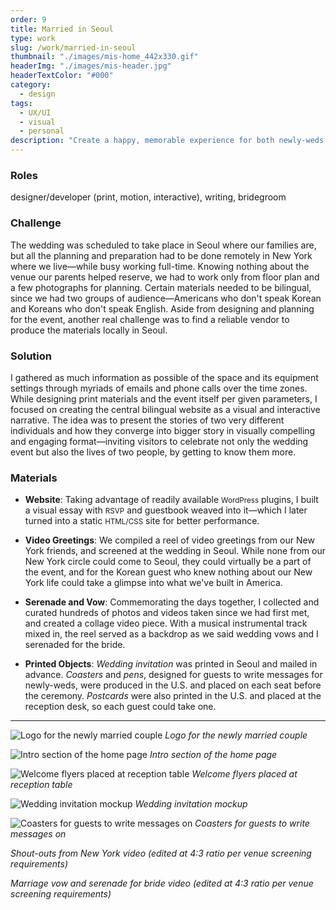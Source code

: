 ```yaml
---
order: 9
title: Married in Seoul
type: work
slug: /work/married-in-seoul
thumbnail: "./images/mis-home_442x330.gif"
headerImg: "./images/mis-header.jpg"
headerTextColor: "#000"
category:
  - design
tags:
  - UX/UI
  - visual
  - personal
description: "Create a happy, memorable experience for both newly-weds and guests—interweaving visual storytelling, designed props, immersive video contents, and on- and offline engagements."
---
```



<section class="portfolioDetail">

### Roles

designer/developer (print, motion, interactive), writing, bridegroom

</section>

<section class="portfolioDetail">

### Challenge

The wedding was scheduled to take place in Seoul where our families are, but all the planning and preparation had to be done remotely in New York where we live—while busy working full-time. Knowing nothing about the venue our parents helped reserve, we had to work only from floor plan and a few photographs for planning. Certain materials needed to be bilingual, since we had two groups of audience—Americans who don't speak Korean and Koreans who don't speak English. Aside from designing and planning for the event, another real challenge was to find a reliable vendor to produce the materials locally in Seoul.

</section>

<section class="portfolioDetail">

### Solution

I gathered as much information as possible of the space and its equipment settings through myriads of emails and phone calls over the time zones. While designing print materials and the event itself per given parameters, I focused on creating the central bilingual website as a visual and interactive narrative. The idea was to present the stories of two very different individuals and how they converge into bigger story in visually compelling and engaging format—inviting visitors to celebrate not only the wedding event but also the lives of two people, by getting to know them more.

</section>

<section class="portfolioDetail">

### Materials

<div>

- **Website**: Taking advantage of readily available <small>WordPress</small> plugins, I built a visual essay with <small>RSVP</small> and guestbook weaved into it—which I later turned into a static <small>HTML/CSS</small> site for better performance.

- **Video Greetings**: We compiled a reel of video greetings from our New York friends, and screened at the wedding in Seoul. While none from our New York circle could come to Seoul, they could virtually be a part of the event, and for the Korean guest who knew nothing about our New York life could take a glimpse into what we've built in America.

- **Serenade and Vow**: Commemorating the days together, I collected and curated hundreds of photos and videos taken since we had first met, and created a collage video piece. With a musical instrumental track mixed in, the reel served as a backdrop as we said wedding vows and I serenaded for the bride.

- **Printed Objects**: <em>Wedding invitation</em> was printed in Seoul and mailed in advance. <em>Coasters</em> and <em>pens</em>, designed for guests to write messages for newly-weds, were produced in the U.S. and placed on each seat before the ceremony. <em>Postcards</em> were also printed in the U.S. and placed at the reception desk, so each guest could take one.

</div>
</section>

<ButtonContainer>
  <SimpleButton
    cta="Launch live site"
    href="https://www.marriedinseoul.com/"
    variant="yellow"
  />
  <SimpleButton
    cta="GitHub Repo of this site"
    href="https://github.com/baadaa/married-in-seoul/"
    variant="green"
  />
</ButtonContainer>

---

![Logo for the newly married couple](./images/by-logo.gif)
_Logo for the newly married couple_

![Intro section of the home page](./images/mis-home.gif)
_Intro section of the home page_

![Welcome flyers placed at reception table](./images/by-flyer.jpg)
_Welcome flyers placed at reception table_

![Wedding invitation mockup](./images/by-invitation.gif)
_Wedding invitation mockup_

![Coasters for guests to write messages on](./images/by-coaster.jpg)
_Coasters for guests to write messages on_

<EmbedVideo videoChannel="vimeo" videoId="163962331" />

_Shout-outs from New York video (edited at 4:3 ratio per venue screening requirements)_

<EmbedVideo videoChannel="vimeo" videoId="163962316" />

_Marriage vow and serenade for bride video (edited at 4:3 ratio per venue screening requirements)_
